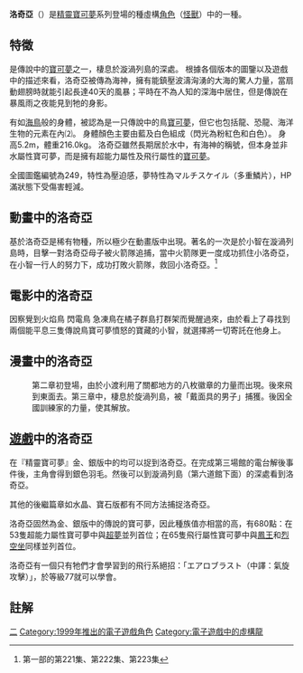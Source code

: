 {{noteTA
|G1=神奇寶貝
}}
{{Pokemon Infobox |
image=[[File:Lugia.jpg|200px]] |
name=洛奇亞 |
number=249|
prev=[[班基拉斯|班基拉斯]] |
next=[[鳳王|鳳王]] |
japanese={{lang|ja|ルギア}} -  Rugia |
english=Lugia|
othername=洛奇亞|
evolvesfrom=無 |
evolvesto=無 |
stage=基本 |
species=潛水寶可夢 |
type=超能力 |
type2=飛行 |
height= |
metricheight=5.2 |
weight= |
metricweight=216 |
color=白色 |
ability=壓迫感 |
move=氣旋攻擊 |
shinycolor=無 |
johtonumber= 247|
johtoprev=[[班基拉斯|班基拉斯]] |
johtonext=[[鳳王|鳳王]] |
hoennnumber=384 |
hoennprev=[[班基拉斯|班基拉斯]] |
hoennnext=[[鳳王|鳳王]] |
}}

'''洛奇亞'''（{{lang-ja|'''ルギア'''}}）是[[精靈寶可夢|精靈寶可夢]]系列登場的{{NUMBEROFPOKEMON}}種虛構[[角色|角色]]（[[怪物|怪獸]]）中的一種。

== 特徵 ==
是傳說中的[[寶可夢|寶可夢]]之一，棲息於漩渦列島的深處。
根據各個版本的圖鑒以及遊戲中的描述來看，洛奇亞被傳為海神，擁有能鎮壓波濤洶湧的大海的驚人力量，當扇動翅膀時就能引起長達40天的風暴；平時在不為人知的深海中居住，但是傳說在暴風雨之夜能見到牠的身影。

有如[[海鳥|海鳥]]般的身體，被認為是一只傳說中的鳥[[寶可夢|寶可夢]]，但它也包括龍、恐龍、海洋生物的元素在內⑵。
身體顏色主要由藍及白色組成（閃光為粉紅色和白色）。
身高5.2m，體重216.0kg。
洛奇亞雖然長期居於水中，有海神的稱號，但本身並非水屬性寶可夢，而是擁有超能力屬性及飛行屬性的[[寶可夢|寶可夢]]。

全國圖鑑編號為249，特性為壓迫感，夢特性為マルチスケイル（多重鱗片），HP滿狀態下受傷害輕減。

== 動畫中的洛奇亞 ==
{{main|精靈寶可夢動畫版}}
基於洛奇亞是稀有物種，所以極少在動畫版中出現。著名的一次是於小智在漩渦列島時，目擊一對洛奇亞母子被火箭隊追捕，當中火箭隊更一度成功抓住小洛奇亞，在小智一行人的努力下，成功打敗火箭隊，救回小洛奇亞。<ref>第一部的第221集、第222集、第223集</ref>

== 電影中的洛奇亞 ==
{{main|神奇寶貝動畫電影版：夢幻之神奇寶貝 洛奇亞爆誕}}
因察覺到火焰鳥 閃電鳥 急凍鳥在橘子群島打群架而覺醒過來，由於看上了尋找到兩個能平息三隻傳說鳥寶可夢憤怒的寶藏的小智，就選擇將一切寄託在他身上。

== 漫畫中的洛奇亞 ==
{{main|神奇寶貝特別篇}}
:第二章初登場，由於小渡利用了關都地方的八枚徽章的力量而出現。後來飛到東面去。第三章中，棲息於旋渦列島，被「戴面具的男子」捕獲。後因全國訓練家的力量，使其解放。

== [[神奇寶貝遊戲列表|遊戲]]中的洛奇亞 ==
在『精靈寶可夢』金、銀版中的均可以捉到洛奇亞。在完成第三場館的電台解後事件後，主角會得到銀色羽毛。然後可以到漩渦列島（第六道館下面）的深處看到洛奇亞。

其他的後繼篇章如水晶、寶石版都有不同方法捕捉洛奇亞。

洛奇亞固然為金、銀版中的傳說的寶可夢，因此種族值亦相當的高，有680點：在53隻超能力屬性寶可夢中與[[超夢|超夢]]並列首位；在65隻飛行屬性寶可夢中與[[鳳王|鳳王]]和[[烈空坐|烈空坐]]同樣並列首位。

洛奇亞有一個只有牠們才會學習到的飛行系絕招：「エアロブラスト（中譯：氣旋攻擊）」，於等級77就可以學會。

== 註解 ==
<references/>

{{寶可夢列表}}
{{DEFAULTSORT:Lugia}}
[[Category:寶可夢世代|二]]
[[Category:1999年推出的電子遊戲角色|Category:1999年推出的電子遊戲角色]]
[[Category:電子遊戲中的虛構龍|Category:電子遊戲中的虛構龍]]
